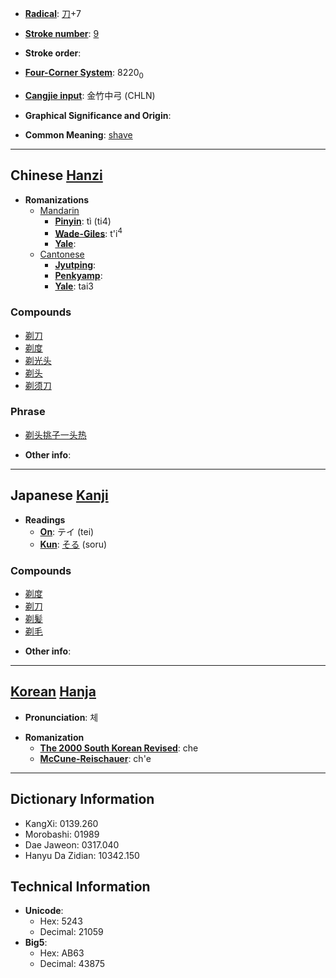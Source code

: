 * '''[[Wiktionary:Chinese radical index| Radical]]''': [[Wiktionary:Chinese radical index 刀|刀]]+7

* '''[[Wiktionary:Chinese total strokes index|Stroke number]]''': [[Wiktionary:Chinese total strokes index 9|9]]

* '''Stroke order''': 

* '''[[Wiktionary:Chinese four corner index|Four-Corner System]]''': 8220<sub>0</sub>

* '''[[Wiktionary:Chinese Cangjie index|Cangjie input]]''': 金竹中弓 (CHLN)

* '''Graphical Significance and Origin''': 

* '''Common Meaning''': [[shave]]

----

== Chinese [[Hanzi]] ==

* '''Romanizations'''
** [[Mandarin]]
*** '''[[Pinyin]]''': tì (ti4)
*** '''[[Wade-Giles]]''': t'i<sup>4</sup>
*** '''[[Yale]]''': 
**[[Cantonese]]
***'''[[Jyutping]]''':
***'''[[Penkyamp]]''': 
***'''[[Yale]]''': tai3

===Compounds===
*[[剃刀]]
*[[剃度]]
*[[剃光头]]
*[[剃头]]
*[[剃须刀]]

===Phrase===
*[[剃头挑子一头热]]

* '''Other info''': 

----

== Japanese [[Kanji]] ==

* '''Readings'''
** '''[[On]]''': テイ (tei)
** '''[[Kun]]''': [[そる]] (soru)

===Compounds===
*[[剃度]]
*[[剃刀]]
*[[剃髪]]
*[[剃毛]]

* '''Other info''':  

----

== [[Korean]] [[Hanja]] ==

* '''Pronunciation''': 체

* '''Romanization'''
** '''[[The 2000 South Korean Revised Romanization|The 2000 South Korean Revised]]''': che
** '''[[McCune-Reischauer]]''': ch'e

----

== Dictionary Information ==

* KangXi: 0139.260
* Morobashi: 01989
* Dae Jaweon: 0317.040
* Hanyu Da Zidian: 10342.150

== Technical Information ==

* '''Unicode''':
** Hex: 5243
** Decimal: 21059
* '''Big5''':
** Hex: AB63
** Decimal: 43875